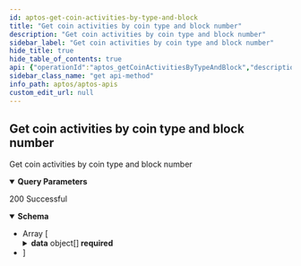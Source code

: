 ```yaml
---
id: aptos-get-coin-activities-by-type-and-block
title: "Get coin activities by coin type and block number"
description: "Get coin activities by coin type and block number"
sidebar_label: "Get coin activities by coin type and block number"
hide_title: true
hide_table_of_contents: true
api: {"operationId":"aptos_getCoinActivitiesByTypeAndBlock","description":"Get coin activities by coin type and block number","parameters":[{"name":"coin_type","required":true,"in":"query","description":"Coin type","schema":{"type":"string"}},{"name":"block_height","required":true,"in":"query","description":"Block height","schema":{"type":"number"}},{"name":"limit","required":false,"in":"query","description":"Number of item displayed per page, default: 10","schema":{"type":"number"}},{"name":"offset","required":false,"in":"query","description":"Number of skipped item, default: 0","schema":{"type":"number"}}],"responses":{"200":{"description":"200 Successful","content":{"application/json":{"schema":{"type":"array","items":{"type":"object","properties":{"data":{"description":"Array of documents","type":"array","items":{"type":"object","properties":{"transactionVersion":{"type":"number","example":46292538,"description":"transactionVersion"},"eventIndex":{"type":"number","example":1,"description":"eventIndex"},"amount":{"type":"number","example":1500000000,"description":"amount"},"blockHeight":{"type":"number","example":15747799,"description":"blockHeight"},"coinType":{"type":"string","example":"0x6de517a18f003625e7fba9b9dc29b310f2e3026bbeb1997b3ada9de1e3cec8d6::opc::OPC","description":"coinType"},"activityType":{"type":"string","example":"0x1::coin::DepositEvent","description":"activityType"},"entryFunctionIdStr":{"type":"string","example":"0x6de517a18f003625e7fba9b9dc29b310f2e3026bbeb1997b3ada9de1e3cec8d6::opc::transfer","description":"entryFunctionIdStr"},"eventAccountAddress":{"type":"string","example":"0x673afeeb37ccba25508b82d3647876446e177de2b71d488c0704e0a0a6ba5711","description":"eventAccountAddress"},"eventSequenceNumber":{"type":"number","example":1,"description":"eventSequenceNumber"},"isGasFee":{"type":"boolean","example":true,"description":"isGasFee"},"isTransactionSuccess":{"type":"boolean","example":true,"description":"isTransactionSuccess"},"ownerAddress":{"type":"string","example":"0x673afeeb37ccba25508b82d3647876446e177de2b71d488c0704e0a0a6ba5711","description":"ownerAddress"},"blockTime":{"format":"date-time","type":"string","example":"2023-06-19 23:25:05.006","description":"blockTime"},"timestamp":{"type":"number","example":1,"description":"timestamp"},"eventCreationNumber":{"type":"number","example":2,"description":"eventCreationNumber"}},"required":["transactionVersion","eventIndex","amount","blockHeight","coinType","activityType","entryFunctionIdStr","eventAccountAddress","eventSequenceNumber","isGasFee","isTransactionSuccess","ownerAddress","blockTime","timestamp","eventCreationNumber"],"title":"CoinActivityResponseDto"}}},"required":["data"],"title":"ListCoinActivityResponseDto"}}}}}},"tags":["Get token activities"],"security":[{"apiKey":[]}],"method":"get","path":"/v1/coin-activity/activityByTypeAndBlock","servers":[{"url":"https://aptos-mainnet-api.blocklens.io","description":"Aptos Mainnet Dev Server"}],"securitySchemes":{"bearer":{"scheme":"bearer","bearerFormat":"JWT","type":"http"},"basic":{"type":"http","scheme":"basic"},"apiKey":{"type":"apiKey","name":"X-API-KEY","in":"header"}},"info":{"title":"APTOS APIs","description":"Swagger documentation","version":"1.0.0","contact":{}},"postman":{"name":"Get coin activities by coin type and block number","description":{"content":"Get coin activities by coin type and block number","type":"text/plain"},"url":{"path":["v1","coin-activity","activityByTypeAndBlock"],"host":["{{baseUrl}}"],"query":[{"disabled":false,"description":{"content":"(Required) Coin type","type":"text/plain"},"key":"coin_type","value":""},{"disabled":false,"description":{"content":"(Required) Block height","type":"text/plain"},"key":"block_height","value":""},{"disabled":false,"description":{"content":"Number of item displayed per page, default: 10","type":"text/plain"},"key":"limit","value":""},{"disabled":false,"description":{"content":"Number of skipped item, default: 0","type":"text/plain"},"key":"offset","value":""}],"variable":[]},"header":[{"key":"Accept","value":"application/json"}],"method":"GET","auth":{"type":"apikey","apikey":[{"type":"any","value":"X-API-KEY","key":"key"},{"type":"any","value":"<API Key>","key":"value"},{"type":"any","value":"header","key":"in"}]}}}
sidebar_class_name: "get api-method"
info_path: aptos/aptos-apis
custom_edit_url: null
---
```



## Get coin activities by coin type and block number



Get coin activities by coin type and block number

<details style={{"marginBottom":"1rem"}} data-collapsed={false} open={true}><summary style={{}}><strong>Query Parameters</strong></summary><div><ul><ParamsItem className={"paramsItem"} param={{"name":"coin_type","required":true,"in":"query","description":"Coin type","schema":{"type":"string"}}}></ParamsItem><ParamsItem className={"paramsItem"} param={{"name":"block_height","required":true,"in":"query","description":"Block height","schema":{"type":"number"}}}></ParamsItem><ParamsItem className={"paramsItem"} param={{"name":"limit","required":false,"in":"query","description":"Number of item displayed per page, default: 10","schema":{"type":"number"}}}></ParamsItem><ParamsItem className={"paramsItem"} param={{"name":"offset","required":false,"in":"query","description":"Number of skipped item, default: 0","schema":{"type":"number"}}}></ParamsItem></ul></div></details><div><ApiTabs><TabItem label={"200"} value={"200"}><div>

200 Successful

</div><div><MimeTabs schemaType={"response"}><TabItem label={"application/json"} value={"application/json"}><SchemaTabs><TabItem label={"Schema"} value={"Schema"}><details style={{}} data-collapsed={false} open={true}><summary style={{"textAlign":"left"}}><strong>Schema</strong></summary><div style={{"textAlign":"left","marginLeft":"1rem"}}></div><ul style={{"marginLeft":"1rem"}}><li><div style={{"fontSize":"var(--ifm-code-font-size)","opacity":"0.6","marginLeft":"-.5rem","paddingBottom":".5rem"}}>Array [</div></li><SchemaItem collapsible={true} className={"schemaItem"}><details style={{}}><summary style={{}}><strong>data</strong><span style={{"opacity":"0.6"}}> object[]</span><strong style={{"fontSize":"var(--ifm-code-font-size)","color":"var(--openapi-required)"}}> required</strong></summary><div style={{"marginLeft":"1rem"}}><div style={{"marginTop":".5rem","marginBottom":".5rem"}}>

Array of documents

</div><li><div style={{"fontSize":"var(--ifm-code-font-size)","opacity":"0.6","marginLeft":"-.5rem","paddingBottom":".5rem"}}>Array [</div></li><SchemaItem collapsible={false} name={"transactionVersion"} required={true} schemaName={"number"} qualifierMessage={undefined} schema={{"type":"number","example":46292538,"description":"transactionVersion"}}></SchemaItem><SchemaItem collapsible={false} name={"eventIndex"} required={true} schemaName={"number"} qualifierMessage={undefined} schema={{"type":"number","example":1,"description":"eventIndex"}}></SchemaItem><SchemaItem collapsible={false} name={"amount"} required={true} schemaName={"number"} qualifierMessage={undefined} schema={{"type":"number","example":1500000000,"description":"amount"}}></SchemaItem><SchemaItem collapsible={false} name={"blockHeight"} required={true} schemaName={"number"} qualifierMessage={undefined} schema={{"type":"number","example":15747799,"description":"blockHeight"}}></SchemaItem><SchemaItem collapsible={false} name={"coinType"} required={true} schemaName={"string"} qualifierMessage={undefined} schema={{"type":"string","example":"0x6de517a18f003625e7fba9b9dc29b310f2e3026bbeb1997b3ada9de1e3cec8d6::opc::OPC","description":"coinType"}}></SchemaItem><SchemaItem collapsible={false} name={"activityType"} required={true} schemaName={"string"} qualifierMessage={undefined} schema={{"type":"string","example":"0x1::coin::DepositEvent","description":"activityType"}}></SchemaItem><SchemaItem collapsible={false} name={"entryFunctionIdStr"} required={true} schemaName={"string"} qualifierMessage={undefined} schema={{"type":"string","example":"0x6de517a18f003625e7fba9b9dc29b310f2e3026bbeb1997b3ada9de1e3cec8d6::opc::transfer","description":"entryFunctionIdStr"}}></SchemaItem><SchemaItem collapsible={false} name={"eventAccountAddress"} required={true} schemaName={"string"} qualifierMessage={undefined} schema={{"type":"string","example":"0x673afeeb37ccba25508b82d3647876446e177de2b71d488c0704e0a0a6ba5711","description":"eventAccountAddress"}}></SchemaItem><SchemaItem collapsible={false} name={"eventSequenceNumber"} required={true} schemaName={"number"} qualifierMessage={undefined} schema={{"type":"number","example":1,"description":"eventSequenceNumber"}}></SchemaItem><SchemaItem collapsible={false} name={"isGasFee"} required={true} schemaName={"boolean"} qualifierMessage={undefined} schema={{"type":"boolean","example":true,"description":"isGasFee"}}></SchemaItem><SchemaItem collapsible={false} name={"isTransactionSuccess"} required={true} schemaName={"boolean"} qualifierMessage={undefined} schema={{"type":"boolean","example":true,"description":"isTransactionSuccess"}}></SchemaItem><SchemaItem collapsible={false} name={"ownerAddress"} required={true} schemaName={"string"} qualifierMessage={undefined} schema={{"type":"string","example":"0x673afeeb37ccba25508b82d3647876446e177de2b71d488c0704e0a0a6ba5711","description":"ownerAddress"}}></SchemaItem><SchemaItem collapsible={false} name={"blockTime"} required={true} schemaName={"date-time"} qualifierMessage={undefined} schema={{"format":"date-time","type":"string","example":"2023-06-19 23:25:05.006","description":"blockTime"}}></SchemaItem><SchemaItem collapsible={false} name={"timestamp"} required={true} schemaName={"number"} qualifierMessage={undefined} schema={{"type":"number","example":1,"description":"timestamp"}}></SchemaItem><SchemaItem collapsible={false} name={"eventCreationNumber"} required={true} schemaName={"number"} qualifierMessage={undefined} schema={{"type":"number","example":2,"description":"eventCreationNumber"}}></SchemaItem><li><div style={{"fontSize":"var(--ifm-code-font-size)","opacity":"0.6","marginLeft":"-.5rem"}}>]</div></li></div></details></SchemaItem><li><div style={{"fontSize":"var(--ifm-code-font-size)","opacity":"0.6","marginLeft":"-.5rem"}}>]</div></li></ul></details></TabItem><TabItem label={"Example (from schema)"} value={"Example (from schema)"}><ResponseSamples responseExample={"[\n  {\n    \"data\": [\n      {\n        \"transactionVersion\": 46292538,\n        \"eventIndex\": 1,\n        \"amount\": 1500000000,\n        \"blockHeight\": 15747799,\n        \"coinType\": \"0x6de517a18f003625e7fba9b9dc29b310f2e3026bbeb1997b3ada9de1e3cec8d6::opc::OPC\",\n        \"activityType\": \"0x1::coin::DepositEvent\",\n        \"entryFunctionIdStr\": \"0x6de517a18f003625e7fba9b9dc29b310f2e3026bbeb1997b3ada9de1e3cec8d6::opc::transfer\",\n        \"eventAccountAddress\": \"0x673afeeb37ccba25508b82d3647876446e177de2b71d488c0704e0a0a6ba5711\",\n        \"eventSequenceNumber\": 1,\n        \"isGasFee\": true,\n        \"isTransactionSuccess\": true,\n        \"ownerAddress\": \"0x673afeeb37ccba25508b82d3647876446e177de2b71d488c0704e0a0a6ba5711\",\n        \"blockTime\": \"2023-06-19 23:25:05.006\",\n        \"timestamp\": 1,\n        \"eventCreationNumber\": 2\n      }\n    ]\n  }\n]"} language={"json"}></ResponseSamples></TabItem></SchemaTabs></TabItem></MimeTabs></div></TabItem></ApiTabs></div>
      